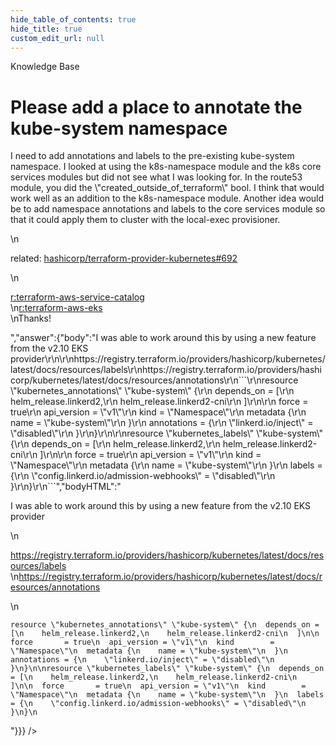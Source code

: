 ```yaml
---
hide_table_of_contents: true
hide_title: true
custom_edit_url: null
---
```



<CenterLayout>
<span class="title">Knowledge Base</span>
<h1>Please add a place to annotate the kube-system namespace</h1>
<GitHub json={{"id":"D_kwDOF8slf84APN2T","number":336,"author":{"login":"BrianMusson"},"title":"Please add a place to annotate the kube-system namespace","body":"I need to add annotations and labels to the pre-existing kube-system namespace. I looked at using the k8s-namespace module and the k8s core services modules but did not see what I was looking for. In the route53 module, you did the \"created_outside_of_terraform\" bool. I think that would work well as an addition to the k8s-namespace module. Another idea would be to add namespace annotations and labels to the core services module so that it could apply them to cluster with the local-exec provisioner.\r\n\r\nrelated: https://github.com/hashicorp/terraform-provider-kubernetes/issues/692\r\n\r\n[r:terraform-aws-service-catalog](https://github.com/gruntwork-io/terraform-aws-service-catalog)\r\n[r:terraform-aws-eks](https://github.com/gruntwork-io/terraform-aws-eks)\r\nThanks!","bodyHTML":"<p dir=\"auto\">I need to add annotations and labels to the pre-existing kube-system namespace. I looked at using the k8s-namespace module and the k8s core services modules but did not see what I was looking for. In the route53 module, you did the \"created_outside_of_terraform\" bool. I think that would work well as an addition to the k8s-namespace module. Another idea would be to add namespace annotations and labels to the core services module so that it could apply them to cluster with the local-exec provisioner.</p>\n<p dir=\"auto\">related: <a class=\"issue-link js-issue-link\" data-error-text=\"Failed to load title\" data-id=\"523219456\" data-permission-text=\"Title is private\" data-url=\"https://github.com/hashicorp/terraform-provider-kubernetes/issues/692\" data-hovercard-type=\"issue\" data-hovercard-url=\"/hashicorp/terraform-provider-kubernetes/issues/692/hovercard\" href=\"https://github.com/hashicorp/terraform-provider-kubernetes/issues/692\">hashicorp/terraform-provider-kubernetes#692</a></p>\n<p dir=\"auto\"><a href=\"https://github.com/gruntwork-io/terraform-aws-service-catalog\">r:terraform-aws-service-catalog</a><br>\n<a href=\"https://github.com/gruntwork-io/terraform-aws-eks\">r:terraform-aws-eks</a><br>\nThanks!</p>","answer":{"body":"I was able to work around this by using a new feature from the v2.10 EKS provider\r\n\r\nhttps://registry.terraform.io/providers/hashicorp/kubernetes/latest/docs/resources/labels\r\nhttps://registry.terraform.io/providers/hashicorp/kubernetes/latest/docs/resources/annotations\r\n```\r\nresource \"kubernetes_annotations\" \"kube-system\" {\r\n  depends_on = [\r\n    helm_release.linkerd2,\r\n    helm_release.linkerd2-cni\r\n  ]\r\n\r\n  force       = true\r\n  api_version = \"v1\"\r\n  kind        = \"Namespace\"\r\n  metadata {\r\n    name = \"kube-system\"\r\n  }\r\n  annotations = {\r\n    \"linkerd.io/inject\" = \"disabled\"\r\n  }\r\n}\r\n\r\nresource \"kubernetes_labels\" \"kube-system\" {\r\n  depends_on = [\r\n    helm_release.linkerd2,\r\n    helm_release.linkerd2-cni\r\n  ]\r\n\r\n  force       = true\r\n  api_version = \"v1\"\r\n  kind        = \"Namespace\"\r\n  metadata {\r\n    name = \"kube-system\"\r\n  }\r\n  labels = {\r\n    \"config.linkerd.io/admission-webhooks\" = \"disabled\"\r\n  }\r\n}\r\n```","bodyHTML":"<p dir=\"auto\">I was able to work around this by using a new feature from the v2.10 EKS provider</p>\n<p dir=\"auto\"><a href=\"https://registry.terraform.io/providers/hashicorp/kubernetes/latest/docs/resources/labels\" rel=\"nofollow\">https://registry.terraform.io/providers/hashicorp/kubernetes/latest/docs/resources/labels</a><br>\n<a href=\"https://registry.terraform.io/providers/hashicorp/kubernetes/latest/docs/resources/annotations\" rel=\"nofollow\">https://registry.terraform.io/providers/hashicorp/kubernetes/latest/docs/resources/annotations</a></p>\n<div class=\"snippet-clipboard-content notranslate position-relative overflow-auto\" data-snippet-clipboard-copy-content=\"resource &quot;kubernetes_annotations&quot; &quot;kube-system&quot; {\n  depends_on = [\n    helm_release.linkerd2,\n    helm_release.linkerd2-cni\n  ]\n\n  force       = true\n  api_version = &quot;v1&quot;\n  kind        = &quot;Namespace&quot;\n  metadata {\n    name = &quot;kube-system&quot;\n  }\n  annotations = {\n    &quot;linkerd.io/inject&quot; = &quot;disabled&quot;\n  }\n}\n\nresource &quot;kubernetes_labels&quot; &quot;kube-system&quot; {\n  depends_on = [\n    helm_release.linkerd2,\n    helm_release.linkerd2-cni\n  ]\n\n  force       = true\n  api_version = &quot;v1&quot;\n  kind        = &quot;Namespace&quot;\n  metadata {\n    name = &quot;kube-system&quot;\n  }\n  labels = {\n    &quot;config.linkerd.io/admission-webhooks&quot; = &quot;disabled&quot;\n  }\n}\"><pre class=\"notranslate\"><code>resource \"kubernetes_annotations\" \"kube-system\" {\n  depends_on = [\n    helm_release.linkerd2,\n    helm_release.linkerd2-cni\n  ]\n\n  force       = true\n  api_version = \"v1\"\n  kind        = \"Namespace\"\n  metadata {\n    name = \"kube-system\"\n  }\n  annotations = {\n    \"linkerd.io/inject\" = \"disabled\"\n  }\n}\n\nresource \"kubernetes_labels\" \"kube-system\" {\n  depends_on = [\n    helm_release.linkerd2,\n    helm_release.linkerd2-cni\n  ]\n\n  force       = true\n  api_version = \"v1\"\n  kind        = \"Namespace\"\n  metadata {\n    name = \"kube-system\"\n  }\n  labels = {\n    \"config.linkerd.io/admission-webhooks\" = \"disabled\"\n  }\n}\n</code></pre></div>"}}} />

</CenterLayout>
  

<!-- ##DOCS-SOURCER-START
{
  "sourcePlugin": "github-discussions",
  "hash": "d50c5cb2b9aa4f64e100cfc1ee2b8309"
}
##DOCS-SOURCER-END -->
